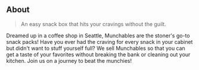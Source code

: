 ## About

> An easy snack box that hits your cravings without the guilt.

Dreamed up in a coffee shop in Seattle, Munchables are the stoner's go-to snack packs! Have you ever had the craving for every snack in your cabinet but didn't want to stuff yourself full? We sell Munchables so that you can get a taste of your favorites without breaking the bank or cleaning out your kitchen. Join us on a journey to beat the munchies!

